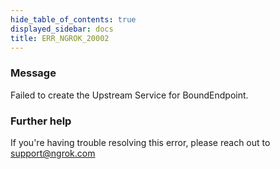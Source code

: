 ```yaml
---
hide_table_of_contents: true
displayed_sidebar: docs
title: ERR_NGROK_20002
---
```




### Message

Failed to create the Upstream Service for BoundEndpoint.

<ErrorDetails error="err_ngrok_20002" />

### Further help

If you're having trouble resolving this error, please reach out to [support@ngrok.com](mailto:support@ngrok.com?subject=Help%20with%20ERR_NGROK_20002)
